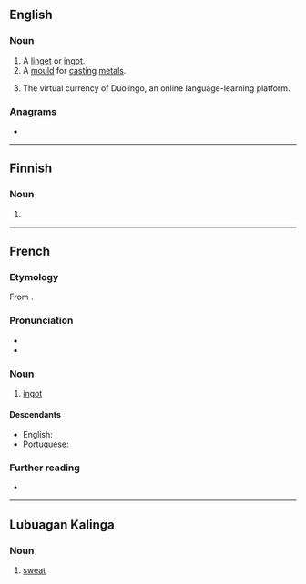 ==English==

===Noun===
{{en-noun}}

# A [[linget]] or [[ingot]].
# A [[mould]] for [[cast]]ing [[metal]]s.
# {{rfd-sense|en}} The virtual currency of Duolingo, an online language-learning platform.

{{Webster 1913}}

===Anagrams===
* {{anagrams|en|a=gilnot|loting|tiglon|toling}}

----

==Finnish==

===Noun===
{{head|fi|noun form}}

# {{fi-form of|linko|case=nominative|pl=plural}}

----

==French==

===Etymology===
From {{etyl|en|fr}} {{m|en|ingot}}.

===Pronunciation===
* {{fr-IPA}}
* {{audio|Fr-Paris--lingot.ogg|Audio (Paris)|lang=fr}}

===Noun===
{{fr-noun|m}}

# [[ingot]]

====Descendants====
* English: {{l|en|lingot}}, {{l|en|linget}}
* Portuguese: {{l|pt|lingote}}

===Further reading===
* {{R:TLFi}}

----

==Lubuagan Kalinga==

===Noun===
{{head|knb|noun}}

# [[sweat]]